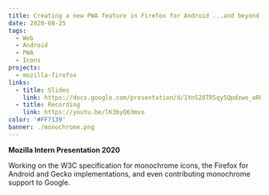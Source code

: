 ```yaml
---
title: Creating a new PWA feature in Firefox for Android ...and beyond
date: 2020-08-25
tags:
  - Web
  - Android
  - PWA
  - Icons
projects:
  - mozilla-firefox
links:
  - title: Slides
    link: https://docs.google.com/presentation/d/1YnS28TR5qy5Qpdzwe_aRhiWD9JzIO6q_VyxGwwjxcnE/edit
  - title: Recording
    link: https://youtu.be/lK3byQ63mvo
color: '#FF7139'
banner: ./monochrome.png
---
```



**Mozilla Intern Presentation 2020**

Working on the W3C specification for monochrome icons, the Firefox for Android and Gecko implementations, and even contributing monochrome support to Google.

<YouTube id="lK3byQ63mvo" />
